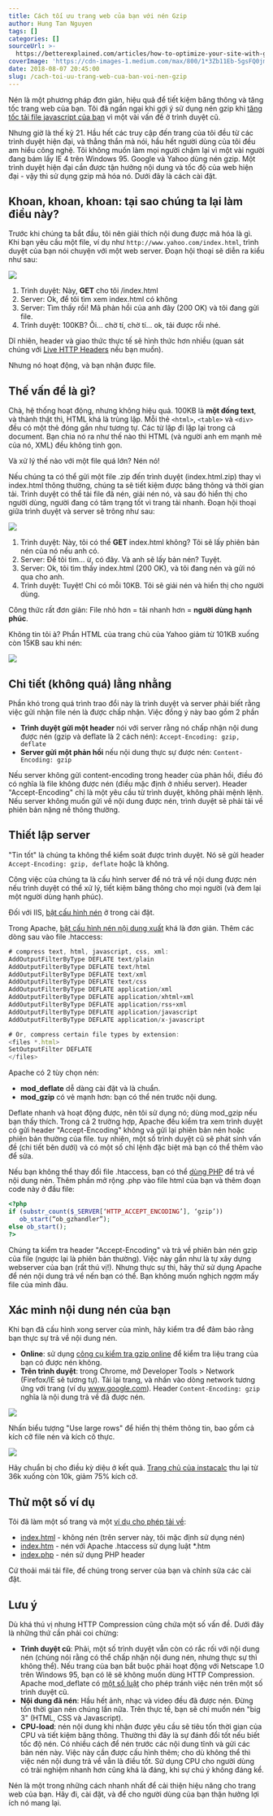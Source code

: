 ```yaml
---
title: Cách tối ưu trang web của bạn với nén Gzip
author: Hung Tan Nguyen
tags: []
categories: []
sourceUrl: >-
  https://betterexplained.com/articles/how-to-optimize-your-site-with-gzip-compression/
coverImage: 'https://cdn-images-1.medium.com/max/800/1*3Zb11Eb-5gsFQ0jmSvfEyQ.jpeg'
date: 2018-08-07 20:45:00
slug: /cach-toi-uu-trang-web-cua-ban-voi-nen-gzip
---
```


Nén là một phương pháp đơn giản, hiệu quả để tiết kiệm băng thông và tăng tốc trang web của bạn. Tôi đã ngần ngại khi gợi ý sử dụng nén gzip khi [tăng tốc tải file javascript của bạn](https://betterexplained.com/articles/speed-up-your-javascript-load-time/) vì một vài vấn đề ở trình duyệt cũ.

Nhưng giờ là thế kỷ 21. Hầu hết các truy cập đến trang của tôi đều từ các trình duyệt hiện đại, và thẳng thắn mà nói, hầu hết người dùng của tôi đều am hiểu công nghệ. Tôi không muốn làm mọi người chậm lại vì một vài người đang bám lấy IE 4 trên Windows 95. Google và Yahoo dùng nén gzip. Một trình duyệt hiện đại cần được tận hưởng nội dung và tốc độ của web hiện đại - vậy thì sử dụng gzip mã hóa nó. Dưới đây là cách cài đặt.

## Khoan, khoan, khoan: tại sao chúng ta lại làm điều này?

Trước khi chúng ta bắt đầu, tôi nên giải thích nội dung được mã hóa là gì. Khi bạn yêu cầu một file, ví dụ như `http://www.yahoo.com/index.html`, trình duyệt của bạn nói chuyện với một web server. Đoạn hội thoại sẽ diễn ra kiểu như sau:

![](https://betterexplained.com/wp-content/uploads/compression/HTTP_request.png)

1.  Trình duyệt: Này, **GET** cho tôi /index.html
2.  Server: Ok, để tôi tìm xem index.html có không
3.  Server: Tìm thấy rồi! Mã phản hồi của anh đây (200 OK) và tôi đang gửi file.
4.  Trình duyệt: 100KB? Ôi... chờ tí, chờ tí... ok, tải được rồi nhé.

Dĩ nhiên, header và giao thức thực tế sẽ hình thức hơn nhiều (quan sát chúng với [Live HTTP Headers](https://betterexplained.com/articles/how-to-debug-web-applications-with-firefox/) nếu bạn muốn).

Nhưng nó hoạt động, và bạn nhận được file.

## Thế vấn đề là gì?

Chà, hệ thống hoạt động, nhưng không hiệu quả. 100KB là **một đống text**, và thành thật thì, HTML khá là trùng lặp. Mỗi thẻ `<html>`, `<table>` và `<div>` đều có một thẻ đóng gần như tương tự. Các từ lặp đi lặp lại trong cả document. Bạn chia nó ra như thế nào thì HTML (và người anh em mạnh mẽ của nó, XML) đều không tinh gọn.

Và xử lý thế nào với một file quá lớn? Nén nó!

Nếu chúng ta có thể gửi một file .zip đến trình duyệt (index.html.zip) thay vì index.html thông thường, chúng ta sẽ tiết kiệm được băng thông và thời gian tải. Trình duyệt có thể tải file đã nén, giải nén nó, và sau đó hiển thị cho người dùng, người đang có tâm trạng tốt vì trang tải nhanh. Đoạn hội thoại giữa trình duyệt và server sẽ trông như sau:

![](https://betterexplained.com/wp-content/uploads/compression/HTTP_request_compressed.png)

1.  Trình duyệt: Này, tôi có thể **GET** index.html không? Tôi sẽ lấy phiên bản nén của nó nếu anh có.
2.  Server: Để tôi tìm... ừ, có đây. Và anh sẽ lấy bản nén? Tuyệt.
3.  Server: Ok, tôi tìm thấy index.html (200 OK), và tôi đang nén và gửi nó qua cho anh.
4.  Trình duyệt: Tuyệt! Chỉ có mỗi 10KB. Tôi sẽ giải nén và hiển thị cho người dùng.

Công thức rất đơn giản: File nhỏ hơn = tải nhanh hơn = **người dùng hạnh phúc**.

Không tin tôi à? Phần HTML của trang chủ của Yahoo giảm từ 101KB xuống còn 15KB sau khi nén:

![](https://betterexplained.com/wp-content/uploads/compression/yahoo.png)

## Chi tiết (không quá) lằng nhằng

Phần khó trong quá trình trao đổi này là trình duyệt và server phải biết rằng việc gửi nhận file nén là được chấp nhận. Việc đồng ý này bao gồm 2 phần

- **Trình duyệt gửi một header** nói với server rằng nó chấp nhận nội dung được nén (gzip và deflate là 2 cách nén): `Accept-Encoding: gzip, deflate`
- **Server gửi một phản hồi** nếu nội dung thực sự được nén: `Content-Encoding: gzip`

Nếu server không gửi content-encoding trong header của phản hồi, điều đó có nghĩa là file không được nén (điều mặc định ở nhiều server). Header "Accept-Encoding" chỉ là một yêu cầu từ trình duyệt, không phải mệnh lệnh. Nếu server không muốn gửi về nội dung được nén, trình duyệt sẽ phải tải về phiên bản nặng nề thông thường.

## Thiết lập server

"Tin tốt" là chúng ta không thể kiểm soát được trình duyệt. Nó sẽ gửi header `Accept-Encoding: gzip, deflate` hoặc là không.

Công việc của chúng ta là cấu hình server để nó trả về nội dung được nén nếu trình duyệt có thể xử lý, tiết kiệm băng thông cho mọi người (và đem lại một người dùng hạnh phúc).

Đối với IIS, [bật cấu hình nén](<https://technet.microsoft.com/en-us/library/cc771003(WS.10).aspx>) ở trong cài đặt.

Trong Apache, [bật cấu hình nén nội dung xuất](https://httpd.apache.org/docs/2.0/mod/mod_deflate.html) khá là đơn giản. Thêm các dòng sau vào file .htaccess:

```javascript
# compress text, html, javascript, css, xml:
AddOutputFilterByType DEFLATE text/plain
AddOutputFilterByType DEFLATE text/html
AddOutputFilterByType DEFLATE text/xml
AddOutputFilterByType DEFLATE text/css
AddOutputFilterByType DEFLATE application/xml
AddOutputFilterByType DEFLATE application/xhtml+xml
AddOutputFilterByType DEFLATE application/rss+xml
AddOutputFilterByType DEFLATE application/javascript
AddOutputFilterByType DEFLATE application/x-javascript

# Or, compress certain file types by extension:
<files *.html>
SetOutputFilter DEFLATE
</files>
```

Apache có 2 tùy chọn nén:

- **mod_deflate** dễ dàng cài đặt và là chuẩn.
- **mod_gzip** có vẻ mạnh hơn: bạn có thể nén trước nội dung.

Deflate nhanh và hoạt động được, nên tôi sử dụng nó; dùng mod_gzip nếu bạn thấy thích. Trong cả 2 trường hợp, Apache đều kiểm tra xem trình duyệt có gửi header "Accept-Encoding" không và gửi lại phiên bản nén hoặc phiên bản thường của file. tuy nhiên, một số trình duyệt cũ sẽ phát sinh vấn đề (chi tiết bên dưới) và có một số chỉ lệnh đặc biệt mà bạn có thể thêm vào để sửa.

Nếu bạn không thể thay đổi file .htaccess, bạn có thể [dùng PHP](https://perishablepress.com/press/2007/03/26/fast-effective-php-compression/) để trả về nội dung nén. Thêm phần mở rộng .php vào file html của bạn và thêm đoạn code này ở đầu file:

```php
<?php
if (substr_count($_SERVER[‘HTTP_ACCEPT_ENCODING’], ‘gzip’))
   ob_start(“ob_gzhandler”);
else ob_start();
?>
```

Chúng ta kiểm tra header "Accept-Encoding" và trả về phiên bản nén gzip của file (ngược lại là phiên bản thường). Việc này gần như là tự xây dựng webserver của bạn (rất thú vị!). Nhưng thực sự thì, hãy thử sử dụng Apache để nén nội dung trả về nến bạn có thể. Bạn không muốn nghịch ngợm mấy file của mình đâu.

## Xác minh nội dung nén của bạn

Khi bạn đã cấu hình xong server của mình, hãy kiểm tra để đảm bảo rằng bạn thực sự trả về nội dung nén.

- **Online**: sử dụng [công cụ kiểm tra gzip online](http://www.gidnetwork.com/tools/gzip-test.php) để kiểm tra liệu trang của bạn có được nén không.
- **Trên trình duyệt**: trong Chrome, mở Developer Tools > Network (Firefox/IE sẽ tương tự). Tải lại trang, và nhấn vào dòng network tương ứng với trang (ví dụ www.google.com). Header `Content-Encoding: gzip` nghĩa là nội dung trả về đã được nén.

![](https://betterexplained.com/wp-content/uploads/2007/04/chrome-gzip-header.png)

Nhấn biểu tượng "Use large rows" để hiển thị thêm thông tin, bao gồm cả kích cỡ file nén và kích cõ thực.

![](https://betterexplained.com/wp-content/uploads/2007/04/request-size.png)

Hãy chuẩn bị cho điều kỳ diệu ở kết quả. [Trang chủ của instacalc](http://instacalc.com/) thu lại từ 36k xuống còn 10k, giảm 75% kích cỡ.

## Thử một số ví dụ

Tôi đã làm một số trang và một [ví dụ cho phép tải về](https://betterexplained.com/examples/compressed/compression-example.zip):

- [index.html](https://betterexplained.com/examples/compressed/index.html) - không nén (trên server này, tôi mặc định sử dụng nén)
- [index.htm](https://betterexplained.com/examples/compressed/index.htm) - nén với Apache .htaccess sử dụng luật \*.htm
- [index.php](https://betterexplained.com/examples/compressed/index.php) - nén sử dụng PHP header

Cứ thoải mái tải file, để chúng trong server của bạn và chỉnh sửa các cài đặt.

## Lưu ý

Dù khá thú vị nhưng HTTP Compression cũng chứa một số vấn đề. Dưới đây là những thứ cần phải coi chừng:

- **Trình duyệt cũ**: Phải, một số trình duyệt vẫn còn có rắc rối với nội dung nén (chúng nói rằng có thể chấp nhận nội dung nén, nhưng thực sự thì không thể). Nếu trang của bạn bắt buộc phải hoạt động với Netscape 1.0 trên Windows 95, bạn có lẽ sẽ không muốn dùng HTTP Compression. Apache mod_deflate có [một số luật](https://httpd.apache.org/docs/2.0/mod/mod_deflate.html#recommended) cho phép tránh việc nén trên một số trình duyệt cũ.
- **Nội dung đã nén**: Hầu hết ảnh, nhạc và video đều đã được nén. Đừng tốn thời gian nén chúng lần nữa. Trên thực tế, bạn sẽ chỉ muốn nén "big 3" (HTML, CSS và Javascript).
- **CPU-load**: nén nội dung khi nhận được yêu cầu sẽ tiêu tốn thời gian của CPU và tiết kiệm băng thông. Thường thì đây là sự đánh đổi tốt nếu biết tốc độ nén. Có nhiều cách để nén trước các nội dung tĩnh và gửi các bản nén này. Việc này cần được cấu hình thêm; cho dù không thể thì việc nén nội dung trả về vẫn là điều tốt. Sử dụng CPU cho người dùng có trải nghiệm nhanh hơn cũng khá là đáng, khi sự chú ý không đáng kể.

Nén là một trong những cách nhanh nhất để cải thiện hiệu năng cho trang web của bạn. Hãy đi, cài đặt, và để cho người dùng của bạn thận hưởng lợi ích nó mang lại.
